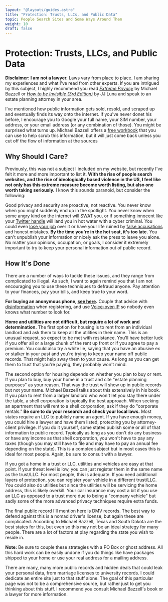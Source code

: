 ```yaml
---
layout: "@layouts/guides.astro"
title: "Protection: Trusts, LLCs, and Public Data"
topic: People Search Sites and Some Ways Around Them
weight: 10
draft: false
---
```


# Protection: Trusts, LLCs, and Public Data

**Disclaimer: I am not a lawyer.** Laws vary from place to place. I am sharing my experiences and what I've read from other experts. If you are intrigued by this subject, I highly recommend you read _[Extreme Privacy](https://inteltechniques.com/book7)_ by Michael Bazzell or _[How to be Invisible (3rd Edition)](https://www.amazon.com/dp/1250010454)_ by JJ Luna and speak to an estate planning attorney in your area.

I've mentioned how public information gets sold, resold, and scraped up and eventually finds its way onto the internet. If you've never donet his before, I encourage you to Google your full name, your SIM number, your address, or your email address (or any combination of those). You might be surprised what turns up. Michael Bazzell offers a [free workbook](https://inteltechniques.com/links) that you can use to help scrub this information, but it will just come back unless you cut off the flow of information at the sources

## Why Should I Care?

Previously, this was not a subject I included on my website, but recently I've felt it more and more important to list it. **With the rise of people search websites, and the rise of ideologically based violence in the US, I feel like not only has this extreme measure become worth listing, but also one worth taking seriously.** I know this sounds paranoid, but consider the following:

Good privacy and security are proactive, not reactive. You never know when you might suddenly end up in the spotlight. You never know when some angry kind on the internet will [SWAT](https://edition.cnn.com/2019/03/30/us/swatting-what-is-explained/index) you, or if something innocent like your [Twitter handle](https://www.nbcnews.com/news/us-news/tennessee-man-targeted-his-twitter-handle-dies-after-swatting-call-n1274747) will land you in hot water with a cyber criminal. You could even [lose your job](https://people.com/celebrity/employees-who-were-fired-because-of-social-media-posts/) over it or have your life ruined by [false accusations](https://write.as/thenewoil/case-study-online-dating-scams-and-why-privacy-is-not-a-reactive-issue) and honest mistakes. **By the time you're in the hot seat, it's too late.** You can't unpublish your information or nicely ask the press to leave you alone. No matter your opinions, occupation, or goals, I consider it extremely important to try to keep your personal information out of public record.

## How It's Done

There are a number of ways to tackle these issues, and they range from complicated to illegal. As such, I want to again remind you that I am not encouraging you to use these techniques to defraud anyone. Pay attention to your finances, pay your bills, and keep true to your word.

**For buying an anonymous phone, [see here](/guides/less-important/mobile-habits).** Couple that advice with [disinformation](/guides/less-important/disinformation) when registering, and use [Voice-over-IP](/guides/less-important/voip) so nobody even knows what number to look for.

**Home and utilities are not difficult, but require a lot of work and determination.** The first option for housing is to rent from an individual landlord and ask them to keep all the utilities in their name. This is an unusual request, so expect to be met with resistance. You'll have better luck if you offer all or a large chunk of the rent up front or if you agree to pay a premium. You could also try a white lie, saying that you have an abusive ex or stalker in your past and you're trying to keep your name off public records. That might help sway them to your cause. As long as you can get them to trust that you're paying, they probably won't mind.

The second option for housing depends on whether you plan to buy or rent. If you plan to buy, buy your home in a trust and cite "estate planning purposes" as your reason. That way the trust will show up in public records but not your name. Michael Bazzell talks about this extensively in his book. If you plan to rent from a larger landlord who won't let you stay there under the table, a shell corporation is typically the best approach. When seeking an apartment that will rent to a shell corporation, ask if they do "corporate rentals." **Be sure to do your research and check your local laws.** Most states require an LLC to publicly name an agent. If you have enough money, you could hire a lawyer and have them listed, protecting you by attorney-client privilege. If you do it yourself, some states publish some or all of that information to public record. Typically as long as you don't do any business or have any income as that shell corporation, you won't have to pay any taxes (though you may still have to file and may have to pay an annual fee depending on the state). This is a complex subject but in most cases this is ideal for most people. Again, be sure to consult with a lawyer.

If you got a home in a trust or LLC, utilities and vehicles are easy at that point. If your threat level is low, you can just register them in the same name as the trust/LLC. For most people, this is adequate. If you need additional layers of protection, you can register your vehicle in a different trust/LLC. You could also do utilities but since the utilities will be servicing the home address, this is likely overkill. Your car insurance may cost a bit if you use an LLC as opposed to a trust more due to being a "company vehicle" but sadly some of the more advanced privacy techniques require extra funds.

The final public record I'll mention here is DMV records. The best way to defend against this is a nomad driver's license, but again these are complicated. According to Michael Bazzell, Texas and South Dakota are the best states for this, but even so this may not be an ideal strategy for many people. There are a lot of factors at play regarding the state you wish to reside in.

**Note:** Be sure to couple these strategies with a PO Box or ghost address. All this hard work can be easily undone if you do things like have packages shipped to your home or use your real address for a mailing address.

There are many, many more public records and hidden deals that could leak your personal data, from marriage licenses to university records. I could dedicate an entire site just to that stuff alone. The goal of this particular page was not to be a comprehensive source, but rather just to get you thinking about this stuff. I recommend you consult Michael Bazzell's book or a lawyer for more information.
